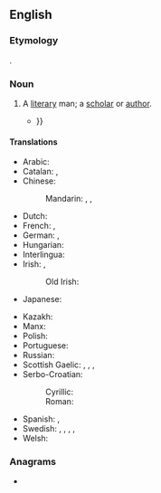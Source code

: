 {{also|man-of-letters}}
==English==

===Etymology===
{{calque|en|fr|homme de lettres}}.

===Noun===
{{en-noun|head=[[man]] [[of]] [[letter]]s|men of letters}}

# {{lb|en|dated}} A [[literary]] man; a [[scholar]] or [[author]].
#: {{coordinate terms|en|woman of letters}}
#: {{hypo|en|essayist|journalist|critic}}
#* {{quote-book
|en
|year=1898
|year_published=1909
|author=James Harvey Robinson
|authorlink=James Harvey Robinson
|author2=Henry Winchester Rolfe
|title=Petrarch, the First Modern Scholar and Man of Letters
|location=New York
|publisher=G.P. Putnam's Sons
|page=229
|pageurl={{fullurl:s:en:Page:Petrach,_the_first_modern_scholar_and_man_of_letters.djvu/249}}
|passage=This may be accounted for largely on the ground that Cicero and Petrarch were men of the same temperament and cast of  mind. They were both typical '''men of letters'''. The '''man of letters''' is intellectually alert; sensitive to impressions and able to report them; hospitable to all ideas of his time; {{...}}}}

====Translations====
{{trans-top|a literary man}}
* Arabic: {{t+|ar|عَالِم|m}}
* Catalan: {{t|ca|literat|m}}, {{t|ca|home de lletres|m}}
* Chinese:
*: Mandarin: {{t+|cmn|文學家|sc=Hani}}, {{t+|cmn|文学家|tr=wénxuéjiā|sc=Hani}} {{qualifier|any gender}}, {{t+|cmn|文人|tr=wénrén|sc=Hani}}
* Dutch: {{t+|nl|literaat|m}}
* French: {{t+|fr|homme de lettres|m}}, {{t+|fr|littérateur|m}}
* German: {{t+|de|Literat|m}}, {{t+|de|Literatin|f}}
* Hungarian: {{t+|hu|irodalmár}}
* Interlingua: {{t|ia|homine de litteras}}
* Irish: {{t|ga|litrí|m}}, {{t|ga|duine liteartha|m}}
*: Old Irish: {{t|sga|litrid|m}}
* Japanese: {{t+|ja|文学者|tr=ぶんがくしゃ, bungakusha|sc=Jpan}} {{qualifier|any gender}}
{{trans-mid}}
* Kazakh: {{t|kk|әдебиетші}}
* Manx: {{t|gv|dooinney lettyraght|m}}
* Polish: {{t+|pl|literat|m}}
* Portuguese: {{t|pt|[[homem]] [[das]] [[letras]]|m}}
* Russian: {{t+|ru|литера́тор|m}} {{qualifier|any gender}}
* Scottish Gaelic: {{t|gd|sruth|m}}, {{t|gd|sruthan|m}}, {{t|gd|saoidh|m}}, {{t|gd|neach-litreachais|m}}
* Serbo-Croatian:
*: Cyrillic: {{t|sh|књижевник|m|sc=Cyrl}}
*: Roman: {{t+|sh|književnik|m}}
* Spanish: {{t+|es|hombre de letras}}, {{t+|es|literato}}
* Swedish: {{t+|sv|skriftställare|c}}, {{t+|sv|litteratör|c}} {{qualifier|archaic}}, {{t+|sv|skribent|c}}, {{t+|sv|författare|c}}, {{t|sv|[[lärd]] [[man]]|c}}
* Welsh: {{t|cy|llenor|m}}
{{trans-bottom}}

===Anagrams===
* {{anagrams|en|a=aeeflmnorstt|forestalment}}